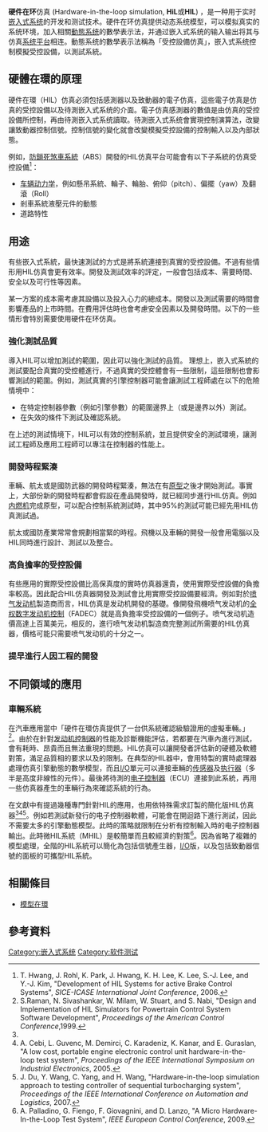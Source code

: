 {{multiple issues|
{{expand|time=2015-03-31T15:44:04+00:00}}
{{expert|time=2015-03-31T15:44:04+00:00}}
}}
{{TA
|G1=IT
|G2=Electronics
|G3=Aero
|1=zh-hans:喷气发动机;zh-hk:噴射引擎;zh-tw:噴射發動機;
}}
'''硬件在环'''仿真 (Hardware-in-the-loop simulation, '''HiL'''或'''HIL''') ，是一种用于实时[[嵌入式系统|嵌入式系统]]的开发和测试技术。硬件在环仿真提供动态系统模型，可以模拟真实的系统环境，加入相關[[動態系统|動態系统]]的數學表示法，并通过嵌入式系统的输入输出将其与仿真[[系统平台|系统平台]]相连。動態系统的數學表示法稱為「受控設備仿真」，嵌入式系统控制模擬受控設備，以測試系統。

==硬體在環的原理==

硬件在環（HIL）仿真必須包括感測器以及致動器的電子仿真，這些電子仿真是仿真的受控設備以及待測嵌入式系统的介面。電子仿真感測器的數值是由仿真的受控設備所控制，再由待測嵌入式系统讀取。待測嵌入式系统會實現控制演算法，改變讓致動器控制信號。控制信號的變化就會改變模擬受控設備的控制輸入以及內部狀態。

例如，[[防鎖死煞車系統|防鎖死煞車系統]]（ABS）開發的HIL仿真平台可能會有以下子系統的仿真受控設備<ref name=brake>T. Hwang, J. Rohl, K. Park, J. Hwang, K. H. Lee, K. Lee, S.-J. Lee, and Y.-J. Kim, "Development of HIL Systems for active Brake Control
Systems", ''SICE-ICASE International Joint Conference'', 2006.</ref>：
* [[车辆动力学|车辆动力学]]，例如懸吊系統、輪子、輪胎、俯仰（pitch）、偏擺（yaw）及翻滾（Roll）
* 剎車系統液壓元件的動態
* 道路特性

==用途==
有些嵌入式系統，最快速測試的方式是將系統連接到真實的受控設備。不過有些情形用HIL仿真會更有效率。開發及測試效率的評定，一般會包括成本、需要時間、安全以及可行性等因素。

某一方案的成本需考慮其設備以及投入心力的總成本。開發以及測試需要的時間會影響產品的上市時間。在費用評估時也會考慮安全因素以及開發時間。以下的一些情形會特別需要使用硬件在环仿真。
===強化測試品質===
導入HIL可以增加測試的範圍，因此可以強化測試的品質。 
理想上，嵌入式系統的測試要配合真實的受控體進行，不過真實的受控體會有一些限制，這些限制也會影響測試的範圍。例如，測試真實的引擎控制器可能會讓測試工程師處在以下的危險情境中：
* 在特定控制器參數（例如引擎參數）的範圍邊界上（或是邊界以外）測試。
* 在失效的條件下測試及確認系統。
在上述的測試情境下，HIL可以有效的控制系統，並且提供安全的測試環境，讓測試工程師及應用工程師可以專注在控制器的性能上。
===開發時程緊湊===
車輛、航太或是國防武器的開發時程緊湊，無法在有[[原型_(工程)|原型]]之後才開始測試。事實上，大部份新的開發時程都會假設在產品開發時，就已經同步進行HIL仿真。例如[[内燃机|内燃机]]完成原型，可以配合控制系統測試時，其中95%的測試可能已經先用HIL仿真測試過{{citation needed|date=2020年6月}}。

航太或國防產業常常會規劃相當緊的時程。飛機以及車輛的開發一般會用電腦以及HIL同時進行設計、測試以及整合。

===高負擔率的受控設備===

有些應用的實際受控設備比高保真度的實時仿真器還貴，使用實際受控設備的負擔率較高。因此配合HIL仿真器開發及測試會比用實際受控設備要經濟。例如對於[[喷气发动机|喷气发动机]]製造商而言，HIL仿真是发动机開發的基礎。像開發飛機喷气发动机的[[全权数字发动机控制|全权数字发动机控制]]（FADEC）就是高負擔率受控設備的一個例子。喷气发动机造價高達上百萬美元，相反的，進行喷气发动机製造商完整測試所需要的HIL仿真器，價格可能只需要喷气发动机的十分之一。

===提早進行人因工程的開發===
{{Emptysection}}

== 不同領域的應用 ==

=== 車輛系統 ===
在汽車應用當中「硬件在環仿真提供了一台供系統確認級驗證用的虛擬車輛。」<ref name=powertrain>S.Raman, N. Sivashankar, W. Milam, W. Stuart, and S. Nabi, "Design and Implementation of HIL Simulators for Powertrain Control System Software Development", ''Proceedings of the American Control Conference'',1999.</ref>。由於在針對[[发动机控制器|发动机控制器]]的性能及診斷機能評估，若都要在汽車內進行測試，會有耗時、昂貴而且無法重現的問題。HIL仿真可以讓開發者評估新的硬體及軟體對策，滿足品質相的要求以及{{le|上市時間|time-to-market}}的限制。在典型的HIL器中，會用特製的實時處理器處理仿真引擎動態的數學模型，而且[[I/O|I/O]]單元可以連接車輛的[[传感器|传感器]]及[[执行器|执行器]]（多半是高度非線性的元件）。最後將待測的[[电子控制器|电子控制器]]（ECU）連接到此系統，再用一些仿真器產生的車輛行為來確認系統的行為。

在文獻中有提過幾種專門針對HIL的應用，也用依特殊需求訂製的簡化版HIL仿真器<ref name=brake/><ref>A. Cebi, L. Guvenc, M. Demirci, C. Karadeniz, K. Kanar, and E. Guraslan, "A low cost, portable engine electronic control unit hardware-in-the-loop test system", ''Proceedings of the IEEE International Symposium on Industrial Electronics'', 2005.</ref><ref>J. Du, Y. Wang, C. Yang, and H. Wang, "Hardware-in-the-loop simulation approach to testing controller of sequential turbocharging system", ''Proceedings of the IEEE International Conference on Automation and Logistics'', 2007.</ref>。例如若測試新發行的电子控制器軟體，可能會在開迴路下進行測試，因此不需要太多的引擎動態模型。此時的策略就限制在分析有控制輸入時的电子控制器輸出。此時微HIL系統（MHIL）是較簡單而且較經濟的對策<ref name=palladino>A. Palladino, G. Fiengo, F. Giovagnini, and D. Lanzo, "A Micro Hardware-In-the-Loop Test System", ''IEEE European Control Conference'', 2009.</ref>。因為省略了複雜的模型處理，全階的HIL系統可以簡化為包括信號產生器，[[I/O|I/O]]版，以及包括致動器信號的面板的可攜型HIL系統。

==相關條目==
*[[模型在環|模型在環]]
==參考資料==
{{reflist}}

[[Category:嵌入式系统|Category:嵌入式系统]]
[[Category:软件测试|Category:软件测试]]